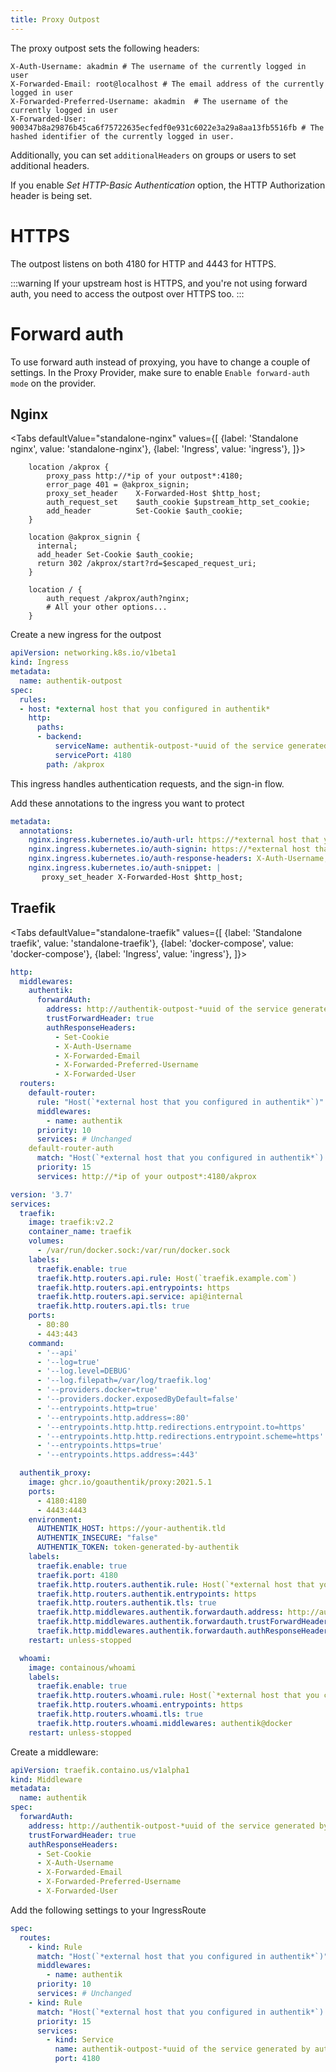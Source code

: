 ```yaml
---
title: Proxy Outpost
---
```


The proxy outpost sets the following headers:

```
X-Auth-Username: akadmin # The username of the currently logged in user
X-Forwarded-Email: root@localhost # The email address of the currently logged in user
X-Forwarded-Preferred-Username: akadmin  # The username of the currently logged in user
X-Forwarded-User: 900347b8a29876b45ca6f75722635ecfedf0e931c6022e3a29a8aa13fb5516fb # The hashed identifier of the currently logged in user.
```

Additionally, you can set `additionalHeaders` on groups or users to set additional headers.

If you enable *Set HTTP-Basic Authentication* option, the HTTP Authorization header is being set.

# HTTPS

The outpost listens on both 4180 for HTTP and 4443 for HTTPS.

:::warning
If your upstream host is HTTPS, and you're not using forward auth, you need to access the outpost over HTTPS too.
:::

# Forward auth

To use forward auth instead of proxying, you have to change a couple of settings. In the Proxy Provider, make sure to enable `Enable forward-auth mode` on the provider.

## Nginx


<Tabs
  defaultValue="standalone-nginx"
  values={[
    {label: 'Standalone nginx', value: 'standalone-nginx'},
    {label: 'Ingress', value: 'ingress'},
  ]}>
  <TabItem value="standalone-nginx">

```
    location /akprox {
        proxy_pass http://*ip of your outpost*:4180;
        error_page 401 = @akprox_signin;
        proxy_set_header    X-Forwarded-Host $http_host;
        auth_request_set    $auth_cookie $upstream_http_set_cookie;
        add_header          Set-Cookie $auth_cookie;
    }

    location @akprox_signin {
      internal;
      add_header Set-Cookie $auth_cookie;
      return 302 /akprox/start?rd=$escaped_request_uri;
    }

    location / {
        auth_request /akprox/auth?nginx;
        # All your other options...
    }
```

  </TabItem>
  <TabItem value="ingress">
Create a new ingress for the outpost

```yaml
apiVersion: networking.k8s.io/v1beta1
kind: Ingress
metadata:
  name: authentik-outpost
spec:
  rules:
  - host: *external host that you configured in authentik*
    http:
      paths:
      - backend:
          serviceName: authentik-outpost-*uuid of the service generated by authentik*
          servicePort: 4180
        path: /akprox
```

This ingress handles authentication requests, and the sign-in flow.

Add these annotations to the ingress you want to protect

```yaml
metadata:
  annotations:
    nginx.ingress.kubernetes.io/auth-url: https://*external host that you configured in authentik*/akprox/auth?nginx
    nginx.ingress.kubernetes.io/auth-signin: https://*external host that you configured in authentik*/akprox/start?rd=$escaped_request_uri
    nginx.ingress.kubernetes.io/auth-response-headers: X-Auth-Username,X-Forwarded-Email,X-Forwarded-Preferred-Username,X-Forwarded-User
    nginx.ingress.kubernetes.io/auth-snippet: |
       proxy_set_header X-Forwarded-Host $http_host;
```
  </TabItem>
</Tabs>

## Traefik

<Tabs
  defaultValue="standalone-traefik"
  values={[
    {label: 'Standalone traefik', value: 'standalone-traefik'},
    {label: 'docker-compose', value: 'docker-compose'},
    {label: 'Ingress', value: 'ingress'},
  ]}>
  <TabItem value="standalone-traefik">

```yaml
http:
  middlewares:
    authentik:
      forwardAuth:
        address: http://authentik-outpost-*uuid of the service generated by authentik*:4180/akprox/auth?traefik
        trustForwardHeader: true
        authResponseHeaders:
          - Set-Cookie
          - X-Auth-Username
          - X-Forwarded-Email
          - X-Forwarded-Preferred-Username
          - X-Forwarded-User
  routers:
    default-router:
      rule: "Host(`*external host that you configured in authentik*`)"
      middlewares:
        - name: authentik
      priority: 10
      services: # Unchanged
    default-router-auth
      match: "Host(`*external host that you configured in authentik*`) && PathPrefix(`/akprox/`)"
      priority: 15
      services: http://*ip of your outpost*:4180/akprox
```
  </TabItem>
  <TabItem value="docker-compose">

```yaml
version: '3.7'
services:
  traefik:
    image: traefik:v2.2
    container_name: traefik
    volumes:
      - /var/run/docker.sock:/var/run/docker.sock
    labels:
      traefik.enable: true
      traefik.http.routers.api.rule: Host(`traefik.example.com`)
      traefik.http.routers.api.entrypoints: https
      traefik.http.routers.api.service: api@internal
      traefik.http.routers.api.tls: true
    ports:
      - 80:80
      - 443:443
    command:
      - '--api'
      - '--log=true'
      - '--log.level=DEBUG'
      - '--log.filepath=/var/log/traefik.log'
      - '--providers.docker=true'
      - '--providers.docker.exposedByDefault=false'
      - '--entrypoints.http=true'
      - '--entrypoints.http.address=:80'
      - '--entrypoints.http.http.redirections.entrypoint.to=https'
      - '--entrypoints.http.http.redirections.entrypoint.scheme=https'
      - '--entrypoints.https=true'
      - '--entrypoints.https.address=:443'

  authentik_proxy:
    image: ghcr.io/goauthentik/proxy:2021.5.1
    ports:
      - 4180:4180
      - 4443:4443
    environment:
      AUTHENTIK_HOST: https://your-authentik.tld
      AUTHENTIK_INSECURE: "false"
      AUTHENTIK_TOKEN: token-generated-by-authentik
    labels:
      traefik.enable: true
      traefik.port: 4180
      traefik.http.routers.authentik.rule: Host(`*external host that you configured in authentik*`) && PathPrefix(`/akprox/`)
      traefik.http.routers.authentik.entrypoints: https
      traefik.http.routers.authentik.tls: true
      traefik.http.middlewares.authentik.forwardauth.address: http://authentik_proxy:4180/akprox/auth?traefik
      traefik.http.middlewares.authentik.forwardauth.trustForwardHeader: true
      traefik.http.middlewares.authentik.forwardauth.authResponseHeaders: Set-Cookie,X-Auth-Username,X-Forwarded-Email,X-Forwarded-Preferred-Username,X-Forwarded-User
    restart: unless-stopped

  whoami:
    image: containous/whoami
    labels:
      traefik.enable: true
      traefik.http.routers.whoami.rule: Host(`*external host that you configured in authentik*`)
      traefik.http.routers.whoami.entrypoints: https
      traefik.http.routers.whoami.tls: true
      traefik.http.routers.whoami.middlewares: authentik@docker
    restart: unless-stopped
```

  </TabItem>
  <TabItem value="ingress">
Create a middleware:

```yaml
apiVersion: traefik.containo.us/v1alpha1
kind: Middleware
metadata:
  name: authentik
spec:
  forwardAuth:
    address: http://authentik-outpost-*uuid of the service generated by authentik*:4180/akprox/auth?traefik
    trustForwardHeader: true
    authResponseHeaders:
      - Set-Cookie
      - X-Auth-Username
      - X-Forwarded-Email
      - X-Forwarded-Preferred-Username
      - X-Forwarded-User
```

Add the following settings to your IngressRoute

```yaml
spec:
  routes:
    - kind: Rule
      match: "Host(`*external host that you configured in authentik*`)"
      middlewares:
        - name: authentik
      priority: 10
      services: # Unchanged
    - kind: Rule
      match: "Host(`*external host that you configured in authentik*`) && PathPrefix(`/akprox/`)"
      priority: 15
      services:
        - kind: Service
          name: authentik-outpost-*uuid of the service generated by authentik*
          port: 4180
```
  </TabItem>
</Tabs>
